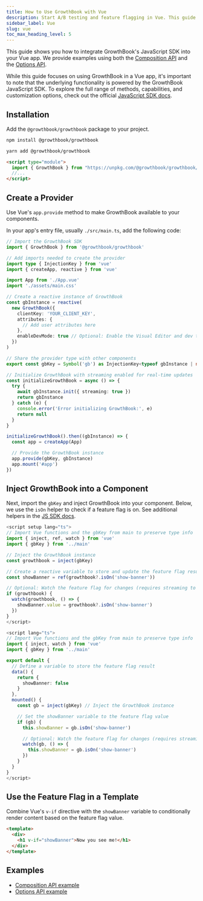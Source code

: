 ```yaml
---
title: How to Use GrowthBook with Vue
description: Start A/B testing and feature flagging in Vue. This guide shows you how to implement GrowthBook's JavaScript SDK using Vue's Composition and Options API.
sidebar_label: Vue
slug: vue
toc_max_heading_level: 5
---
```



This guide shows you how to integrate GrowthBook's JavaScript SDK into your Vue app. We provide examples using both the [Composition API](https://vuejs.org/guide/introduction.html#composition-api) and the [Options API](https://vuejs.org/guide/introduction.html#options-api).

While this guide focuses on using GrowthBook in a Vue app, it's important to note that the underlying functionality is powered by the GrowthBook JavaScript SDK. To explore the full range of methods, capabilities, and customization options, check out the official [JavaScript SDK docs](/lib/js).

## Installation

Add the `@growthbook/growthbook` package to your project.

<Tabs>
<TabItem value="npm" label="npm">

```sh
npm install @growthbook/growthbook
```

</TabItem>
<TabItem value="yarn" label="Yarn">

```sh
yarn add @growthbook/growthbook
```

</TabItem>
<TabItem value="unpkg" label="unpkg">

```html
<script type="module">
  import { GrowthBook } from "https://unpkg.com/@growthbook/growthbook/dist/bundles/esm.min.js";
  //...
</script>
```

</TabItem>
</Tabs>

## Create a Provider

Use Vue's `app.provide` method to make GrowthBook available to your components.

In your app's entry file, usually `./src/main.ts`, add the following code:

```ts
// Import the GrowthBook SDK
import { GrowthBook } from '@growthbook/growthbook'

// Add imports needed to create the provider
import type { InjectionKey } from 'vue'
import { createApp, reactive } from 'vue'

import App from './App.vue'
import './assets/main.css'

// Create a reactive instance of GrowthBook
const gbInstance = reactive(
  new GrowthBook({
    clientKey: 'YOUR_CLIENT_KEY',
    attributes: {
      // Add user attributes here
    },
    enableDevMode: true // Optional: Enable the Visual Editor and dev tools
  })
)

// Share the provider type with other components
export const gbKey = Symbol('gb') as InjectionKey<typeof gbInstance | null>

// Initialize GrowthBook with streaming enabled for real-time updates
const initializeGrowthBook = async () => {
  try {
    await gbInstance.init({ streaming: true })
    return gbInstance
  } catch (e) {
    console.error('Error initializing GrowthBook:', e)
    return null
  }
}

initializeGrowthBook().then((gbInstance) => {
  const app = createApp(App)

  // Provide the GrowthBook instance
  app.provide(gbKey, gbInstance)
  app.mount('#app')
})
```

## Inject GrowthBook into a Component

Next, import the `gbKey` and inject GrowthBook into your component. Below, we use the `isOn` helper to check if a feature flag is on. See additional helpers in the [JS SDK docs](/lib/js).

<Tabs>
<TabItem value="composition" label="Composition API">

```ts title="component.vue"
<script setup lang="ts">
// Import Vue functions and the gbKey from main to preserve type info
import { inject, ref, watch } from 'vue'
import { gbKey } from '../main'

// Inject the GrowthBook instance
const growthbook = inject(gbKey)

// Create a reactive variable to store and update the feature flag result
const showBanner = ref(growthbook?.isOn('show-banner'))

// Optional: Watch the feature flag for changes (requires streaming to be enabled)
if (growthbook) {
  watch(growthbook, () => {
    showBanner.value = growthbook?.isOn('show-banner')
  })
}
</script>
```

</TabItem>
<TabItem value="options" label="Options API">

```ts title="component.vue"
<script lang="ts">
// Import Vue functions and the gbKey from main to preserve type info
import { inject, watch } from 'vue'
import { gbKey } from '../main'

export default {
  // Define a variable to store the feature flag result
  data() {
    return {
      showBanner: false
    }
  },
  mounted() {
    const gb = inject(gbKey) // Inject the GrowthBook instance

    // Set the showBanner variable to the feature flag value
    if (gb) {
      this.showBanner = gb.isOn('show-banner')

      // Optional: Watch the feature flag for changes (requires streaming to be enabled)
      watch(gb, () => {
        this.showBanner = gb.isOn('show-banner')
      })
    }
  }
}
</script>
```

</TabItem>
</Tabs>

## Use the Feature Flag in a Template

Combine Vue's `v-if` directive with the `showBanner` variable to conditionally render content based on the feature flag value.

```html title="component.vue"
<template>
  <div>
    <h1 v-if="showBanner">Now you see me!</h1>
  </div>
</template>
```

## Examples

- [Composition API example <ExternalLink />](https://github.com/growthbook/examples/tree/main/javascript-vue-composition)
- [Options API example <ExternalLink />](https://github.com/growthbook/examples/tree/main/javascript-vue-options)
